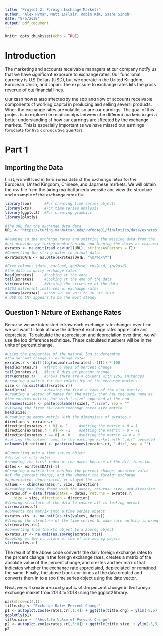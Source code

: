 ```yaml
---
title: 'Project 2: Foreign Exchange Markets'
author: "Alex Hyman, Matt LaFlair, Robin Kim, Sasha Singh"
date: "8/5/2018"
output: pdf_document
---
```


```r
knitr::opts_chunk$set(echo = TRUE)
```

# Introduction

The marketing and accounts receivable managers at our company notify us that we have significant exposure to exchange rates. Our functional currency is U.S Dollars (USD), but we operate in the United Kingdom, European Union, and Japan. The exposure to exchange rates hits the gross revenue of out financial lines.

Our cash flow is also affected by the ebb and flow of accounts receivable components of working capital in producing and selling several products. When the exchange rates are volatile, so are our earnings. The goal of this project is to explore the relationships between the different markets to get a better understanding of how our earnings are affected by the exchange markets. This is especially important as we have missed our earnings forecasts for five consecutive quarters.

# Part 1
## Importing the Data

First, we will load in time series data of the exchange rates for the European, United Kingdom, Chinese, and Japanese markets. We will obtain the csv file from the turing.manhattan.edu website and view the structure and a sample of the exchange rates file.

```r
library(zoo)      #For creating time series objects
library(xts)      #For time series analysis
library(ggplot2)  #For creating graphics
library(plotly)

#The URL for the exchange data data
URL <- "https://turing.manhattan.edu/~wfoote01/finalytics/data/exrates.csv"

#Reading in the exchange rates and omitting the missing data from the 
#url provided by turing.manhattan.edu and keeping the dates as characters
exrates <- na.omit(read.csv(url(URL), stringsAsFactors = F))
#Converting the string dates to actual dates
exrates$DATE <- as.Date(exrates$DATE, "%m/%d/%Y")

#Five columns (date, eur2usd, gbp2usd, cny2usd, jpy2usd)
#the data is daily exchange rates
head(exrates)     #Looking at the data
tail(exrates)     #Looking at the end of the data
str(exrates)      #Viewing the structure of the data
#1253 different instances of exchange rates
summary(exrates)  #From 28 Jan 2013 to 26 Jan 2018
# USD to CNY appears to be the most steady
```

## Question 1: Nature of Exchange Rates
Becuase we are interested in how each exchange rate changes over time we will want to look at how the different exchange rates appreciate and depreciate. To calculate the appreciation and depreciation over time, we will use the log difference technique. These calculated numbers will be in the units of percent change.

```r
#Using the properties of the natural log to determine
#the percent change in exchange rates
exrates.r <- diff(log(as.matrix(exrates[,-1]))) * 100
head(exrates.r)   #first 6 days of percent change
tail(exrates.r)   #last 6 days of percent change
str(exrates.r)    #Shows there are 4 columns with 1252 instances
#creating a matrix for the volatility of the exchange markets
size <- na.omit(abs(exrates.r))
head(size)        #viewing the first 6 rows of the size matrix
#Creating a vector of names for the matrix that has the same name as
#the exrates matrix, but with ".size" appended at the end
colnames(size) <- paste(colnames(size), ".size", sep = "")
#viewing the first six rows exchange rates size matrix
head(size)
#Creating an empty matrix with the dimensions of exrates.r
direction <- exrates.r
direction[exrates.r > 0] <- 1     #setting the matrix > 0 = 1
direction[exrates.r < 0] <- -1    #setting the matrix > 0 = -1
direction[exrates.r == 0] <- 0    #setting the matrix == 0 = 0
#setting the column names to the exchange market with ".dir" appended
colnames(direction) <- paste(colnames(exrates.r), ".dir", sep = "")

#Converting into a time series object
#Vector of only dates
#removing the first index of the dates because of the diff function
dates <- exrates$DATE[-1]
#Creating a matrix that has has the percent change, absolute value
#of the percent change, and the whether the foreign exchange 
#appreciated, depreciated, or stayed the same
values <- cbind(exrates.r, size, direction)
#Creating the data frame with the dates, returns, size, and direction
exrates.df = data.frame(dates = dates, returns = exrates.r,
    size = size, direction = direction)
#Viewing structure of the data to ensure all is looking normal
str(exrates.df)
#Converts the matrix into a time series object
exrates.xts  <- na.omit(as.xts(values, dates))
#Viewing the structure of the time series to make sure nothing is wrong
str(exrates.xts)
#converting from the xts object to a zooreg object
exrates.zr <- na.omit(as.zooreg(exrates.xts))
#Looking at the structure of the of the zooreg object
str(exrates.zr)
```

The result of the above code converts the daily foreign exchange rates to the percent change in the foreign exchange rates, creates a matrix of the absolute value of the percent change, and creates another matrix that indicates whether the exchange rate appreciated, depreciated, or remained the same. Finally, the above block combines all the data created and converts them in to a zoo time series object using the date vector.

Next, we will create a visual graphic of the percent change in the foreign exchange market from 2013 to 2018 using the ggplot2 library.

```r
par(mfrow=c(4,1))
title.chg <- "Exchange Rates Percent Change"
p1 <- autoplot.zoo(exrates.zr[,1:4]) + ggtitle(title.chg) + ylim(-5,5)
ggplotly(p1)
title.size <- "Absolute Value of Percent Change"
p2 <- autoplot.zoo(exrates.zr[,5:8]) + ggtitle(title.size) + ylim(-5,5)
p2
```

























